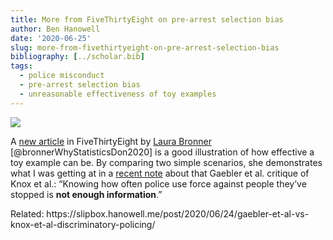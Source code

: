```yaml
---
title: More from FiveThirtyEight on pre-arrest selection bias
author: Ben Hanowell
date: '2020-06-25'
slug: more-from-fivethirtyeight-on-pre-arrest-selection-bias
bibliography: [../scholar.bib]
tags:
  - police misconduct
  - pre-arrest selection bias
  - unreasonable effectiveness of toy examples
---
```


![](/post/2020-06-25-more-from-fivethirtyeight-on-pre-arrest-selection-bias_files/bronner-POLICE-STATS.png)

A [new article](https://fivethirtyeight.com/features/why-statistics-dont-capture-the-full-extent-of-the-systemic-bias-in-policing/) in FiveThirtyEight by [Laura Bronner](https://fivethirtyeight.com/contributors/laura-bronner/) [@bronnerWhyStatisticsDon2020] is a good illustration of how effective a toy example can be. By comparing two simple scenarios, she demonstrates what I was getting at in a [recent note](https://slipbox.hanowell.me/post/2020/06/24/gaebler-et-al-vs-knox-et-al-discriminatory-policing/) about that Gaebler et al. critique of Knox et al.: "Knowing how often police use force against people they've stopped is **not enough information**."

Related: https://slipbox.hanowell.me/post/2020/06/24/gaebler-et-al-vs-knox-et-al-discriminatory-policing/